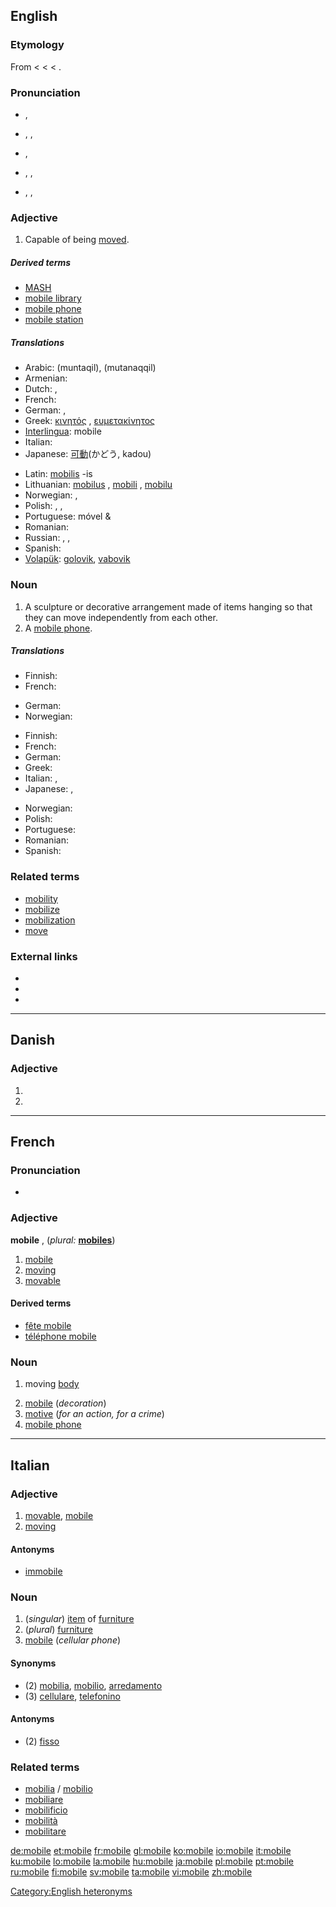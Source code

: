 {{wikipedia|dab=mobile}}
{{also|Mobile|-mobile}}
==English==

===Etymology===
From {{etyl|enm}} < {{etyl|fro}} < {{etyl|la}} {{term|mobilis|lang=la}} < {{term|lang=la|movere||to move}}.

===Pronunciation===
{{rel-top|Adjective}}
* {{a|UK}} {{IPA|/ˈməʊ.baɪl/}}, {{SAMPA|/"m@U.baIl/}}
*: {{audio|en-gb-mobile.ogg|Audio (UK)}}
*: {{rhymes|əʊbaɪl}}
* {{a|US}} {{enPR|mōʹbəl}}, {{IPA|/ˈmoʊbəl/}}, {{SAMPA|/"moUb@l/}}
*: {{rhymes|əʊbəl}}
{{rel-bottom}}
{{rel-top|Noun}}
* {{a|UK}} {{IPA|/ˈməʊ.baɪl/}}, {{SAMPA|/"m@U.baIl/}}
*: {{audio|en-gb-mobile.ogg|Audio (UK)}}
*: {{rhymes|əʊbaɪl}}
* {{a|US|phone}} {{enPR|mōʹbəl}}, {{IPA|/ˈmoʊbəl/}}, {{SAMPA|/"moUb@l/}}
*: {{rhymes|əʊbəl}}
* {{a|US|sculpture}} {{enPR|mōʹbēl}}, {{IPA|/ˈmoʊbiːl/}}, {{SAMPA|/"moUbi:l/}}
*: {{rhymes|oʊbiːl}}
*: {{homophones|Mobile}}
{{rel-bottom}}

===Adjective===
{{en-adj}}

# Capable of being [[move]]d.

=====Derived terms=====
* [[MASH]]
* [[mobile library]]
* [[mobile phone]]
* [[mobile station]]

=====Translations=====
{{trans-top|Capable of being moved}}
* Arabic: {{Arab|[[منتقل|مُنْتَقِل]]}} (muntaqil), {{Arab|[[متنقل|مُتَنَقِّل]]}} (mutanaqqil)
* Armenian: {{t-|hy|շարժական|tr=šaržakan}}
* Dutch: {{t+|nl|beweeglijk}}, {{t+|nl|mobiel}}
* French: {{t+|fr|mobile}}
* German: {{t+|de|beweglich}}, {{t+|de|mobil}}
* Greek: [[κινητός]] {{m}}, [[ευμετακίνητος]] {{m}}
* [[Interlingua]]: mobile
* Italian: {{t+|it|mobile}}
* Japanese: [[可動]](かどう, kadou)
{{trans-mid}}
* Latin: [[mobilis]] -is
* Lithuanian: [[mobilus]] {{m}}, [[mobili]] {{f}}, [[mobilu]] {{n}}
* Norwegian: {{t+|no|bevegelig}}, {{t-|no|mobil}}
* Polish: {{t-|pl|przenośny|m}},  {{t|pl|mobilny|m}},  {{t+|pl|ruchomy|m}}
* Portuguese: móvel {{m}} & {{f}}
* Romanian: {{t-|ro|mobil}}
* Russian: {{t+|ru|мобильный}}, {{t+|ru|подвижной}}, {{t+|ru|передвижной}}
* Spanish: {{t+|es|móvil}}
* [[Volapük]]: [[golovik]], [[vabovik]]
{{trans-bottom}}

===Noun===
{{wikipedia|Mobile (sculpture)}}
{{en-noun}}

# A sculpture or decorative arrangement made of items hanging so that they can move independently from each other.
# A [[mobile phone]].

=====Translations=====
{{trans-top|decoration}}
* Finnish: {{t+|fi|mobile}}
* French: {{t+|fr|mobile|m}}
{{trans-mid}}
* German: {{t-|de|Mobile|n}}
* Norwegian: {{t+|no|uro|m}}
{{trans-bottom}}

{{trans-top|mobile phone}}
* Finnish: {{t+|fi|kännykkä}}
* French: {{t+|fr|portable|m}}
* German: {{t+|de|Handy|n}}
* Greek: {{t+|el|κινητό|n}}
* Italian: {{t+|it|telefonino|m}}, {{t+|it|cellulare|m}}
* Japanese: {{t+|ja|携帯電話|tr=けいたいでんわ, keitaidenwa}}, {{qualifier|colloquial}} {{t+|ja|ケータイ|tr=kētai}}
{{trans-mid}}
* Norwegian: {{t-|no|mobil|m}}
* Polish: {{t+|pl|komórka|f}}
* Portuguese: {{t+|pt|celular|m}}
* Romanian: {{t-|ro|mobil|n}}
* Spanish: {{t+|es|móvil|m}}
{{trans-bottom}}

===Related terms===
* [[mobility]]
* [[mobilize]]
* [[mobilization]]
* [[move]]

===External links===
* {{R:Webster 1913}}
* {{R:Century 1911}}
* {{R:OneLook}}

[[Category:English heteronyms]]

----

==Danish==

===Adjective===
{{infl|da|adjective form}}

# {{form of|definite|mobil|lang=Danish}}
# {{form of|plural|mobil|lang=Danish}}

----

==French==

===Pronunciation===
* {{audio|Fr-mobile.ogg|audio}}

===Adjective===
'''mobile''' {{m}}, {{f}} (''plural:'' '''[[mobiles]]''')

# [[mobile#English|mobile]]
# [[moving]]
# [[movable]]

====Derived terms====
* [[fête mobile]]
* [[téléphone mobile]]

===Noun===
{{fr-noun|m}}

# {{physics}} moving [[body]]
# [[mobile#English|mobile]] (''decoration'')
# [[motive]] (''for an action, for a crime'')
# [[mobile phone]]

----

==Italian==

===Adjective===
{{it-adj|mobil|e|i}}

# [[movable]], [[mobile#English|mobile]]
# [[moving]]

====Antonyms====
* [[immobile]]

===Noun===
{{it-noun|mobil|m|e|i}}

# (''singular'') [[item]] of [[furniture]]
# (''plural'') [[furniture]]
# [[mobile#English|mobile]] (''cellular phone'')

====Synonyms====
* (2) [[mobilia]], [[mobilio]], [[arredamento]]
* (3) [[cellulare]], [[telefonino]]

====Antonyms====
* (2) [[fisso]]

===Related terms===
* [[mobilia]] / [[mobilio]]
* [[mobiliare]]
* [[mobilificio]]
* [[mobilità]]
* [[mobilitare]]

[[de:mobile]]
[[et:mobile]]
[[fr:mobile]]
[[gl:mobile]]
[[ko:mobile]]
[[io:mobile]]
[[it:mobile]]
[[ku:mobile]]
[[lo:mobile]]
[[la:mobile]]
[[hu:mobile]]
[[ja:mobile]]
[[pl:mobile]]
[[pt:mobile]]
[[ru:mobile]]
[[fi:mobile]]
[[sv:mobile]]
[[ta:mobile]]
[[vi:mobile]]
[[zh:mobile]]
